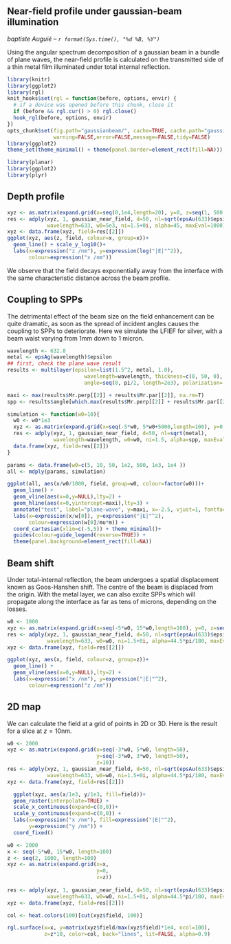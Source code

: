 ## Near-field profile under gaussian-beam illumination
_baptiste Auguié -- `r format(Sys.time(), "%d %B, %Y")`_

Using the angular spectrum decomposition of a gaussian beam in a bundle of plane waves, the near-field profile is calculated on the transmitted side of a thin metal film illuminated under total internal reflection.

```r
library(knitr)
library(ggplot2)
library(rgl)
knit_hooks$set(rgl = function(before, options, envir) {
  # if a device was opened before this chunk, close it
  if (before && rgl.cur() > 0) rgl.close()
  hook_rgl(before, options, envir)
})
opts_chunk$set(fig.path="gaussianbeam/", cache=TRUE, cache.path="gaussian/",
               warning=FALSE,error=FALSE,message=FALSE,tidy=FALSE)
library(ggplot2)
theme_set(theme_minimal() + theme(panel.border=element_rect(fill=NA)))
```

```r
library(planar)
library(ggplot2)
library(plyr)
```

## Depth profile

```r
xyz <- as.matrix(expand.grid(x=seq(0,1e4,length=20), y=0, z=seq(1, 500, length=50)))
res <- adply(xyz, 1, gaussian_near_field, d=50, nl=sqrt(epsAu(633)$epsilon),
             wavelength=633, w0=5e3, ni=1.5+0i, alpha=45, maxEval=1000)
xyz <- data.frame(xyz, field=res[[2]])
ggplot(xyz, aes(z, field, colour=x, group=x))+
  geom_line() + scale_y_log10()+
  labs(x=expression("z /nm"), y=expression(log("|E|"^2)), 
       colour=expression("x /nm")) 

```
We observe that the field decays exponentially away from the interface with the same characteristic distance across the beam profile.

## Coupling to SPPs

The detrimental effect of the beam size on the field enhancement can be quite dramatic, as soon as the spread of incident angles causes the coupling to SPPs to deteriorate. Here we simulate the LFIEF for silver, with a beam waist varying from 1mm down to 1 micron.

```r
wavelength <- 632.8
metal <- epsAg(wavelength)$epsilon
## first, check the plane wave result
results <- multilayer(epsilon=list(1.5^2, metal, 1.0),
                         wavelength=wavelength, thickness=c(0, 50, 0), d=1,
                         angle=seq(0, pi/2, length=2e3), polarisation='p')

maxi <- max(results$Mr.perp[[2]] + results$Mr.par[[2]], na.rm=T)
spp <- results$angle[which.max(results$Mr.perp[[2]] + results$Mr.par[[2]])]

simulation <- function(w0=10){
  w0 <- w0*1e3
  xyz <- as.matrix(expand.grid(x=seq(-5*w0, 5*w0+5000,length=100), y=0, z=seq(1)))
  res <- adply(xyz, 1, gaussian_near_field, d=50, nl=sqrt(metal),
               wavelength=wavelength, w0=w0, ni=1.5, alpha=spp, maxEval=2000)
  data.frame(xyz, field=res[[2]])
}

params <- data.frame(w0=c(5, 10, 50, 1e2, 500, 1e3, 1e4 ))
all <- mdply(params, simulation)

ggplot(all, aes(x/w0/1000, field, group=w0, colour=factor(w0)))+
  geom_line() + 
  geom_vline(aes(x=0,y=NULL),lty=2) +
  geom_hline(aes(x=0,yintercept=maxi),lty=3) +
  annotate("text", label="plane-wave", y=maxi, x=-2.5, vjust=1, fontface="italic") +
  labs(x=expression(x/w[0]), y=expression("|E|"^2), 
       colour=expression(w[0]/mu*m)) +
  coord_cartesian(xlim=c(-5,5)) + theme_minimal()+
  guides(colour=guide_legend(reverse=TRUE)) +
  theme(panel.background=element_rect(fill=NA))
```

## Beam shift
Under total-internal reflection, the beam undergoes a spatial displacement known as Goos-Hanshen shift. The centre of the beam is displaced from the origin. With the metal layer, we can also excite SPPs which will propagate along the interface as far as tens of microns, depending on the losses.

```r
w0 <- 1000
xyz <- as.matrix(expand.grid(x=seq(-5*w0, 15*w0,length=100), y=0, z=seq(0, 500, by=50)))
res <- adply(xyz, 1, gaussian_near_field, d=50, nl=sqrt(epsAu(633)$epsilon),
             wavelength=633, w0=w0, ni=1.5+0i, alpha=44.5*pi/180, maxEval=2000)
xyz <- data.frame(xyz, field=res[[2]])

ggplot(xyz, aes(x, field, colour=z, group=z))+
  geom_line() +
  geom_vline(aes(x=0,y=NULL),lty=2) +
  labs(x=expression("x /nm"), y=expression("|E|"^2), 
       colour=expression("z /nm")) 
```

## 2D map

We can calculate the field at a grid of points in 2D or 3D. Here is the result for a slice at $z=10$nm.

```r
w0 <- 2000
xyz <- as.matrix(expand.grid(x=seq(-3*w0, 5*w0, length=50), 
                             y=seq(-3*w0, 3*w0, length=50),
                             z=10))
res <- adply(xyz, 1, gaussian_near_field, d=50, nl=sqrt(epsAu(633)$epsilon),
             wavelength=633, w0=w0, ni=1.5+0i, alpha=44.5*pi/180, maxEval=500)
xyz <- data.frame(xyz, field=res[[2]])

  ggplot(xyz, aes(x/1e3, y/1e3, fill=field))+
  geom_raster(interpolate=TRUE) +
  scale_x_continuous(expand=c(0,0))+
  scale_y_continuous(expand=c(0,0)) +
  labs(x=expression("x /nm"), fill=expression("|E|"^2), 
       y=expression("y /nm")) +
  coord_fixed()

```

```r
w0 <- 2000
x <- seq(-5*w0, 15*w0, length=100)
z <- seq(2, 1000, length=100)
xyz <- as.matrix(expand.grid(x=x, 
                             y=0, 
                             z=z))
                             
res <- adply(xyz, 1, gaussian_near_field, d=50, nl=sqrt(epsAu(633)$epsilon),
             wavelength=633, w0=w0, ni=1.5+0i, alpha=44.5*pi/180, maxEval=500)
xyz <- data.frame(xyz, field=res[[2]])

col <- heat.colors(100)[cut(xyz$field, 100)]

rgl.surface(x=x, y=matrix(xyz$field/max(xyz$field)*1e4, ncol=100), 
            z=z*10, color=col, back="lines", lit=FALSE, alpha=0.9)
```




